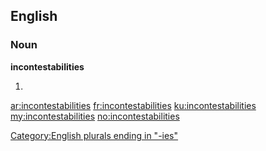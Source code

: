 ==English==

===Noun===
'''incontestabilities'''

# {{plural of|incontestability}}

[[Category:English plurals ending in "-ies"]]

[[ar:incontestabilities]]
[[fr:incontestabilities]]
[[ku:incontestabilities]]
[[my:incontestabilities]]
[[no:incontestabilities]]